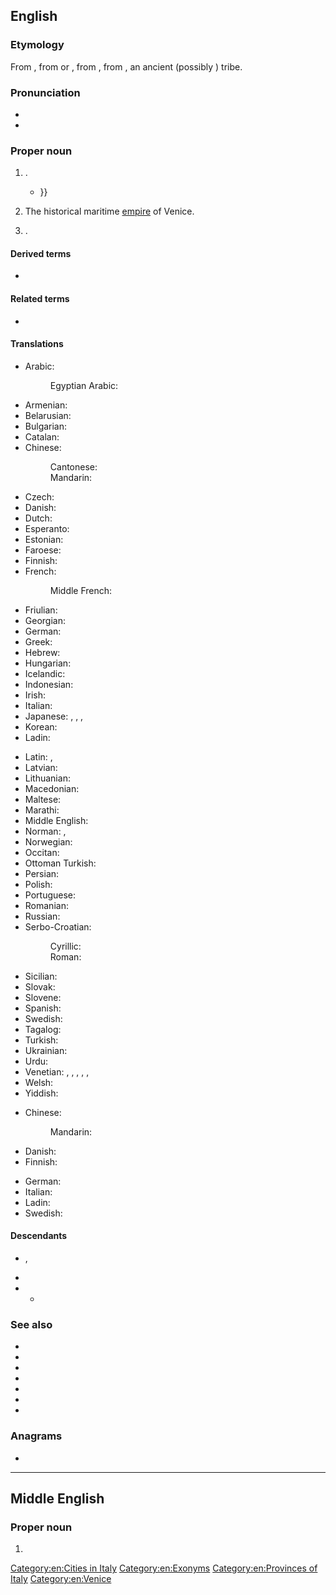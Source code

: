 ==English==
{{wikipedia}}

===Etymology===
From {{inh|en|enm|Venyse}}, from {{der|en|fro|Venise}} or {{der|en|roa-oit|-}}, from {{der|en|ML.|Venetia}}, from {{der|en|la|Veneti}}, an ancient (possibly {{etyl|xil|en}}) tribe.

===Pronunciation===
* {{IPA|en|/ˈvɛnɪs/}}
* {{rhymes|en|ɛnɪs}}

===Proper noun===
{{en-proper noun|s}}

# {{place|en|maritime city/associated province|r/Veneto|c/Italy}}.
#* {{quote-text|en|year=2010|author=Graham Holderness|title=Shakespeare and Venice|page=141|isbn=0754666069|passage=As I indicated at the outset, for us Shakespeare's Venetian plays lie between the early modern republic described in Chapter 2, and all the subsequent '''Venices''' of our experience, education and imagination, {{...}}}}
# The historical maritime [[empire]] of Venice.
# {{place|en|neighborhood|city/Los Angeles|s/California}}.

====Derived terms====
* {{l|en|Most Serene Republic of Venice}}

====Related terms====
* {{l|en|Venetian}}

====Translations====
{{trans-top|city and province in Italy}}
* Arabic: {{t|ar|اَلْبُنْدُقِيَّة|f}}
*: Egyptian Arabic: {{t|arz|فينيسيا|f|tr=vinesya}}
* Armenian: {{t|hy|Վենետիկ}}
* Belarusian: {{t|be|Вене́цыя|f}}
* Bulgarian: {{t|bg|Вене́ция|f}}
* Catalan: {{t|ca|Venècia|f}}
* Chinese:
*: Cantonese: {{t|yue|威尼斯|tr=wai1 nei4 si1|sc=Hani}}
*: Mandarin: {{t+|cmn|威尼斯|tr=Wēinísī|sc=Hani}}
* Czech: {{t+|cs|Benátky|f-p}}
* Danish: {{t+|da|Venedig}}
* Dutch: {{t+|nl|Venetië}}
* Esperanto: {{t|eo|Venecio}}
* Estonian: {{t+|et|Veneetsia}}
* Faroese: {{t|fo|Venesia}}
* Finnish: {{t+|fi|Venetsia}}
* French: {{t+|fr|Venise|f}}
*: Middle French: {{t|frm|Venisse}}
* Friulian: {{t|fur|Vignesie|f}}
* Georgian: {{t|ka|ვენეცია|sc=Geor}}
* German: {{t+|de|Venedig|n}}
* Greek: {{t+|el|Βενετία|f}}
* Hebrew: {{t|he|ונציה|f|tr=Venetsia}}
* Hungarian: {{t+|hu|Velence}}
* Icelandic: {{t|is|Feneyjar|f-p}}
* Indonesian: {{t|id|Venesia}}
* Irish: {{t|ga|Veinéis|f}}
* Italian: {{t+|it|Venezia|f}}
* Japanese: {{t|ja|ベネチア|tr=Benechia}}, {{t|ja|ヴェネツィア|tr=Venetsia}}, {{t|ja|ベニス|tr=Benisu}}, {{t|ja|ヴェニス|tr=Venisu}}
* Korean: {{t|ko|베니스}}
* Ladin: {{t|lld|Unieja|f}}
{{trans-mid}}
* Latin: {{t+|la|Venetiae|f-p}}, {{t+|la|Venetia|f}}
* Latvian: {{t|lv|Venēcija|f}}
* Lithuanian: {{t|lt|Venecija|f}}
* Macedonian: {{t|mk|Вене́ција|f}}
* Maltese: {{t|mt|Venezja}}
* Marathi: {{t|mr|व्हेनीस|m|n|tr=vhenīsa|sc=Deva}}
* Middle English: {{t|enm|Venyse}}
* Norman: {{t|nrf|Venise|f}}, {{t|nrf|V'nise|f}}
* Norwegian: {{t|no|Venezia}}
* Occitan: {{t|oc|Venècia|f}}
* Ottoman Turkish: {{t|ota|وندیك|tr=Venedik}}
* Persian: {{t+|fa|ونیز|tr=veniz}}
* Polish: {{t+|pl|Wenecja|f}}
* Portuguese: {{t+|pt|Veneza|f}}
* Romanian: {{t|ro|Veneția|f}}
* Russian: {{t+|ru|Вене́ция|f}}
* Serbo-Croatian:
*: Cyrillic: {{t|sh|Венеција|f|sc=Cyrl}}
*: Roman: {{t+|sh|Venecija|f}}
* Sicilian: {{t|scn|Vinezzia|f}}
* Slovak: {{t|sk|Benátky|f-p}}
* Slovene: {{t+|sl|Benétke|f-p}}
* Spanish: {{t+|es|Venecia|f}}
* Swedish: {{t+|sv|Venedig}}
* Tagalog: {{t|tl|Benesya}}
* Turkish: {{t+|tr|Venedik}}
* Ukrainian: {{t|uk|Вене́ція|f}}
* Urdu: {{t|ur|وینس|tr=veenis|m}}
* Venetian: {{t|vec|Venesia|f}}, {{t|vec|Venexia|f}}, {{t+|vec|Venèsia|f}}, {{t|vec|Venèxia|f}}, {{t|vec|Venezsia|f}}, {{t|vec|Venèzsia|f}}
* Welsh: {{t|cy|Fenis|f}}
* Yiddish: {{t|yi|ווענעציע|f}}
{{trans-bottom}}

{{trans-top|empire}}
* Chinese:
*: Mandarin: {{t-needed|cmn}}
* Danish: {{t+|da|Venedig}}
* Finnish: {{t+|fi|Venetsia}}
{{trans-mid}}
* German: {{t+|de|Venedig|n}}
* Italian: {{t+|it|Venezia|f}}
* Ladin: {{t|lld|Unieja|f}}
* Swedish: {{t+|sv|Venedig}}
{{trans-bottom}}

====Descendants====
* {{desc|bor=1|ja|ベニス|tr=Benisu}}, {{ja-r|ヴェニス|caps=y}}
* {{desc|bor=1|ko|^베니스}}
* {{desc|bor=1|cmn|威尼斯|tr=Wēinísī}}
** {{desc|bor=1|yue|威尼斯|tr=wai1 nei4 si1}}

===See also===
* {{l|en|Venezia}}
* {{l|en|Cannaregio}}
* {{l|en|Castello}}
* {{l|en|Dorsoduro}}
* {{l|en|San Marco}}
* {{l|en|San Polo}}
* {{l|en|Santa Croce}}

===Anagrams===
* {{anagrams|en|a=ceeinv|evince}}

[[Category:en:Cities in Italy]]
[[Category:en:Exonyms]]
[[Category:en:Provinces of Italy]]
[[Category:en:Venice]]

----

==Middle English==

===Proper noun===
{{head|enm|proper noun}}

# {{alternative form of|enm|Venyse}}